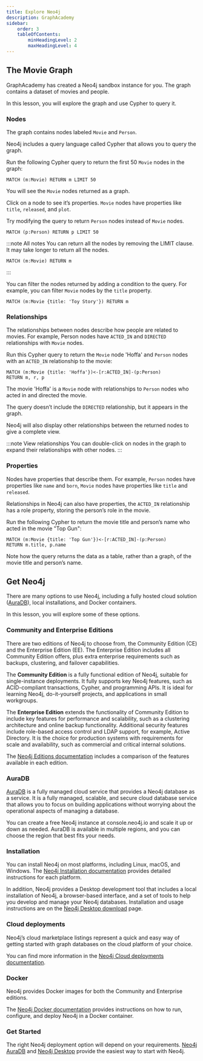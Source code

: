 ---
title: Explore Neo4j
description: GraphAcademy
sidebar:
    order: 3
    tableOfContents:
        minHeadingLevel: 2
        maxHeadingLevel: 4
---

## The Movie Graph

GraphAcademy has created a Neo4j sandbox instance for you. The graph contains a dataset of movies and people.

In this lesson, you will explore the graph and use Cypher to query it.

### Nodes

The graph contains nodes labeled `Movie` and `Person`.

Neo4j includes a query language called Cypher that allows you to query the graph.

Run the following Cypher query to return the first 50 `Movie` nodes in the graph:

```cypher
MATCH (m:Movie) RETURN m LIMIT 50
```

You will see the `Movie` nodes returned as a graph.

Click on a node to see it’s properties. `Movie` nodes have properties like `title`, `released`, and `plot`.

Try modifying the query to return `Person` nodes instead of `Movie` nodes.

```cypher
MATCH (p:Person) RETURN p LIMIT 50
```

:::note All notes
You can return all the nodes by removing the LIMIT clause. It may take longer to return all the nodes.
```cypher
MATCH (m:Movie) RETURN m
```
:::

You can filter the nodes returned by adding a condition to the query. For example, you can filter `Movie` nodes by the `title` property.

```cypher
MATCH (m:Movie {title: 'Toy Story'}) RETURN m
```

### Relationships

The relationships between nodes describe how people are related to movies. For example, Person nodes have `ACTED_IN` and `DIRECTED` relationships with `Movie` nodes.

Run this Cypher query to return the `Movie` node 'Hoffa' and `Person` nodes with an `ACTED_IN` relationship to the movie:

```cypher
MATCH (m:Movie {title: 'Hoffa'})<-[r:ACTED_IN]-(p:Person)
RETURN m, r, p
```

The movie 'Hoffa' is a `Movie` node with relationships to `Person` nodes who acted in and directed the movie.

The query doesn’t include the `DIRECTED` relationship, but it appears in the graph.

Neo4j will also display other relationships between the returned nodes to give a complete view.

:::note View relationships
You can double-click on nodes in the graph to expand their relationships with other nodes.
:::

### Properties

Nodes have properties that describe them. For example, `Person` nodes have properties like `name` and `born`, `Movie` nodes have properties like `title` and `released`.

Relationships in Neo4j can also have properties, the `ACTED_IN` relationship has a role property, storing the person’s role in the movie.

Run the following Cypher to return the movie title and person’s name who acted in the movie "Top Gun":

```cypher
MATCH (m:Movie {title: 'Top Gun'})<-[r:ACTED_IN]-(p:Person)
RETURN m.title, p.name
```

Note how the query returns the data as a table, rather than a graph, of the movie title and person’s name.

## Get Neo4j

There are many options to use Neo4j, including a fully hosted cloud solution ([AuraDB](https://neo4j.com/cloud/platform/aura-graph-database/)), local installations, and Docker containers.

In this lesson, you will explore some of these options.

### Community and Enterprise Editions

There are two editions of Neo4j to choose from, the Community Edition (CE) and the Enterprise Edition (EE). The Enterprise Edition includes all Community Edition offers, plus extra enterprise requirements such as backups, clustering, and failover capabilities.

The **Community Edition** is a fully functional edition of Neo4j, suitable for single-instance deployments. It fully supports key Neo4j features, such as ACID-compliant transactions, Cypher, and programming APIs. It is ideal for learning Neo4j, do-it-yourself projects, and applications in small workgroups.

The **Enterprise Edition** extends the functionality of Community Edition to include key features for performance and scalability, such as a clustering architecture and online backup functionality. Additional security features include role-based access control and LDAP support, for example, Active Directory. It is the choice for production systems with requirements for scale and availability, such as commercial and critical internal solutions.

The [Neo4j Editions documentation](https://neo4j.com/docs/operations-manual/current/introduction/#_neo4j_editions) includes a comparison of the features available in each edition.

### AuraDB

[AuraDB](https://neo4j.com/cloud/platform/aura-graph-database/) is a fully managed cloud service that provides a Neo4j database as a service. It is a fully managed, scalable, and secure cloud database service that allows you to focus on building applications without worrying about the operational aspects of managing a database.

You can create a free Neo4j instance at console.neo4j.io and scale it up or down as needed. AuraDB is available in multiple regions, and you can choose the region that best fits your needs.

### Installation

You can install Neo4j on most platforms, including Linux, macOS, and Windows. The [Neo4j Installation documentation](https://neo4j.com/docs/operations-manual/current/installation/) provides detailed instructions for each platform.

In addition, Neo4j provides a Desktop development tool that includes a local installation of Neo4j, a browser-based interface, and a set of tools to help you develop and manage your Neo4j databases. Installation and usage instructions are on the [Neo4j Desktop download](https://neo4j.com/download/) page.

### Cloud deployments

Neo4j’s cloud marketplace listings represent a quick and easy way of getting started with graph databases on the cloud platform of your choice.

You can find more information in the [Neo4j Cloud deployments documentation](https://neo4j.com/docs/operations-manual/current/cloud-deployments/).

### Docker

Neo4j provides Docker images for both the Community and Enterprise editions.

The [Neo4j Docker documentation](https://neo4j.com/docs/operations-manual/current/docker/) provides instructions on how to run, configure, and deploy Neo4j in a Docker container.

### Get Started

The right Neo4j deployment option will depend on your requirements. [Neo4j AuraDB](https://console.neo4j.io/) and [Neo4j Desktop](https://neo4j.com/download/) provide the easiest way to start with Neo4j.